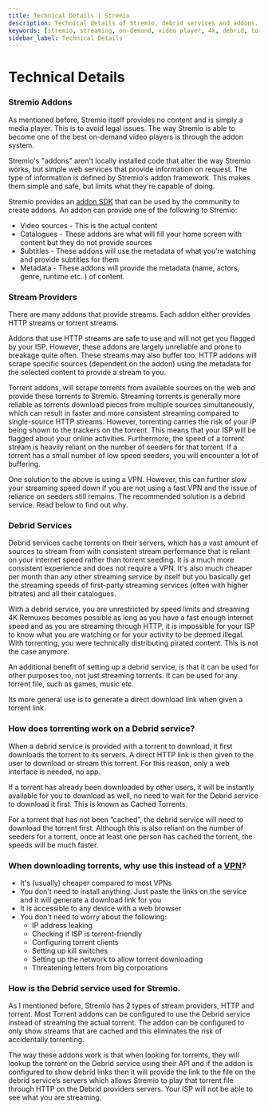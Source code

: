```yaml
---
title: Technical Details | Stremio
description: Technical details of Stremio, debrid services and addons.
keywords: [stremio, streaming, on-demand, video player, 4k, debrid, torrenting, streaming service, addons, media player, streamer, streaming service, movies, tv shows, streaming service, streaming app, streaming device, streaming platform, movie website, free movie, stremio guide]
sidebar_label: Technical Details
---
```

# Technical Details

### Stremio Addons

As mentioned before, Stremio itself provides no content and is simply a media player. This is to avoid legal issues. The way Stremio is able to become one of the best on-demand video players is through the addon system. 

Stremio's "addons" aren't locally installed code that alter the way Stremio works, but simple web services that provide information on request. The type of information is defined by Stremio's addon framework. This makes them simple and safe, but limits what they're capable of doing.

Stremio provides an [addon SDK](https://github.com/Stremio/stremio-addon-sdk) that can be used by the community to create addons. An addon can provide one of the following to Stremio:

- Video sources - This is the actual content
- Catalogues - These addons are what will fill your home screen with content but they do not provide sources
- Subtitles - These addons will use the metadata of what you’re watching and provide subtitles for them
- Metadata - These addons will provide the metadata (name, actors, genre, runtime etc. ) of content.

### Stream Providers

There are many addons that provide streams. Each addon either provides HTTP streams or torrent streams. 

Addons that use HTTP streams are safe to use and will not get you flagged by your ISP. However, these addons are largely unreliable and prone to breakage quite often. These streams may also buffer too. HTTP addons will scrape specific sources (dependent on the addon) using the metadata for the selected content to provide a stream to you.

Torrent addons, will scrape torrents from available sources on the web and provide these torrents to Stremio. Streaming torrents is generally more reliable as torrents download pieces from multiple sources simultaneously, which can result in faster and more consistent streaming compared to single-source HTTP streams. However, torrenting carries the risk of your IP being shown to the trackers on the torrent. This means that your ISP will be flagged about your online activities. Furthermore, the speed of a torrent stream is heavily reliant on the number of seeders for that torrent. If a torrent has a small number of low speed seeders, you will encounter a lot of buffering. 

One solution to the above is using a VPN. However, this can further slow your streaming speed down if you are not using a fast VPN and the issue of reliance on seeders still remains. The recommended solution is a debrid service. Read below to find out why.

### Debrid Services

Debrid services cache torrents on their servers, which has a vast amount of sources to stream from with consistent stream performance that is reliant on your internet speed rather than torrent seeding. It is a much more consistent experience and does not require a VPN. It's also much cheaper per month than any other streaming service by itself but you basically get the streaming speeds of first-party streaming services (often with higher bitrates) and all their catalogues.

With a debrid service, you are unrestricted by speed limits and streaming 4K Remuxes becomes possible as long as you have a fast enough internet speed and as you are streaming through HTTP, it is impossible for your ISP to know what you are watching or for your activity to be deemed illegal. With torrenting, you were technically distributing pirated content. This is not the case anymore.

An additional benefit of setting up a debrid service, is that it can be used for other purposes too, not just streaming torrents. It can be used for any torrent file, such as games, music etc.

Its more general use is to generate a direct download link when given a torrent link.

### How does torrenting work on a Debrid service?

When a debrid service is provided with a torrent to download, it first downloads the torrent to its servers. A direct HTTP link is then given to the user to download or stream this torrent. For this reason, only a web interface is needed, no app.

If a torrent has already been downloaded by other users, it will be instantly available for you to download as well, no need to wait for the Debrid service to download it first. This is known as Cached Torrents.

For a torrent that has not been “cached”, the debrid service will need to download the torrent first. Although this is also reliant on the number of seeders for a torrent, once at least one person has cached the torrent, the speeds will be much faster. 

### When downloading torrents, why use this instead of a [VPN](https://en.wikipedia.org/wiki/Virtual_private_network)?

- It's (usually) cheaper compared to most VPNs
- You don't need to install anything. Just paste the links on the service and it will generate a download link for you
- It is accessible to any device with a web browser
- You don't need to worry about the following:
    - IP address leaking
    - Checking if ISP is torrent-friendly
    - Configuring torrent clients
    - Setting up kill switches
    - Setting up the network to allow torrent downloading
    - Threatening letters from big corporations

### How is the Debrid service used for Stremio.

As I mentioned before, Stremio has 2 types of stream providers, HTTP and torrent. Most Torrent addons can be configured to use the Debrid service instead of streaming the actual torrent. The addon can be configured to only show streams that are cached and this eliminates the risk of accidentally torrenting. 

The way these addons work is that when looking for torrents, they will lookup the torrent on the Debrid service using their API and if the addon is configured to show debrid links then it will provide the link to the file on the debrid service’s servers which allows Stremio to play that torrent file through HTTP on the Debrid providers servers. Your ISP will not be able to see what you are streaming.